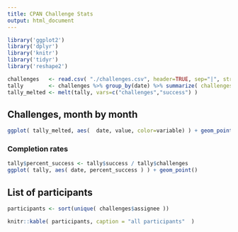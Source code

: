 ```yaml
---
title: CPAN Challenge Stats
output: html_document
---
```


```r
library('ggplot2')
library('dplyr')
library('knitr')
library('tidyr')
library('reshape2')

challenges   <- read.csv( "./challenges.csv", header=TRUE, sep="|", strip.white=TRUE )
tally        <- challenges %>% group_by(date) %>% summarize( challenges = n(), success = sum(done>0) )
tally_melted <- melt(tally, vars=c("challenges","success") )
```

## Challenges, month by month

```r
ggplot( tally_melted, aes(  date, value, color=variable) ) + geom_point()
```

### Completion rates

```r
tally$percent_success <- tally$success / tally$challenges
ggplot( tally, aes( date, percent_success ) ) + geom_point()
```

## List of participants

```r
participants <- sort(unique( challenges$assignee ))

knitr::kable( participants, caption = "all participants"  )
```
